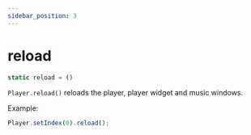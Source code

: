 ```yaml
---
sidebar_position: 3
---
```

# reload

```js
static reload = ()
```

`Player.reload()` reloads the player, player widget and music windows.

Example:
```js
Player.setIndex(0).reload();
```